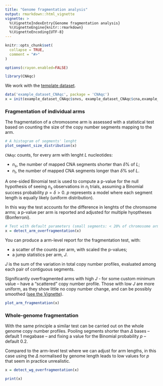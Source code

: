 ```yaml
---
title: "Genome fragmentation analysis"
output: rmarkdown::html_vignette
vignette: >
  %\VignetteIndexEntry{Genome fragmentation analysis}
  %\VignetteEngine{knitr::rmarkdown}
  %\VignetteEncoding{UTF-8}
---
```


```r
knitr::opts_chunk$set(
  collapse = TRUE,
  comment = "#>"
)

options(crayon.enabled=FALSE)
```

```r
library(CNAqc)
```

We work with the [template dataset](https://caravagn.github.io/CNAqc/articles/Introduction.html). 


```r
data('example_dataset_CNAqc', package = 'CNAqc')
x = init(example_dataset_CNAqc$snvs, example_dataset_CNAqc$cna,example_dataset_CNAqc$purity)
```

### Fragmentation of individual arms

The fragmentation of a chromosome arm is assessed with a statistical test based on counting
the size of the copy number segments mapping to the arm. 

```r
# A histogram of segments' lenght
plot_segment_size_distribution(x)
```
 
`CNAqc` counts, for every arm with lenght $L$ nucleotides: 
 
 * $n_s$, the number of mapped CNA segments shorter than $\delta\%$ of $L$;
 * $n_l$, the number of mapped CNA segments longer than $\delta\%$ sof $L$.

A one-sided Binomial test is used to compute a p-value for the null hypothesis of seeing $n_s$ observations in $n_l$ trials, assuming a Binomial success probability $p = \delta > 0$.  $p$ represents a model where each segment length is equally likely (uniform distribution). 

In this way the test accounts for the difference in lenghts of the chromsome arms; a p-value per arm is reported and adjusted for multiple hyoptheses (Bonferroni). 

```r
# Test with default parameters (small segments: < 20% of chromosome arm)
x = detect_arm_overfragmentation(x)
```

You can produce a arm-level report for the fragmentation test, with: 

* a scatter of the counts per arm, with scaled the p-values;
* a jump statistics per arm, $J$. 

$J$ is the sum of the variation in total copy number profiles, evaluated among each pair of contiguous segments.

Significantly overfragmented arms with high $J$ - for some custom minimum value --  have a "scattered" copy number profile. Those with low $J$ are more uniform, as they show little no copy number change, and can be possibly smoothed ([see the Vignette](https://caravagn.github.io/CNAqc/articles/smoothing.html)).

```r
plot_arm_fragmentation(x)
```

### Whole-genome fragmentation

With the same principle a similar test can be carried out on the whole genome copy number profiles. Pooling segments shorter than $\Delta$ bases -- default 1 megabase -- and fixing a value for the Binomial probability $p$ -- default $0.2$. 

Compared to the arm-level test where we can adjust for arm lengths, in this case using the $\Delta$ normalised by genome length leads to low values for $p$ that seem in practice unrealistic.

```r
x = detect_wg_overfragmentation(x)

print(x)
```


